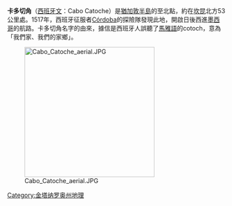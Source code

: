 {{expand|time=2009-07-10T14:18:39+00:00}}

'''卡多切角'''（[[西班牙文|西班牙文]]：Cabo Catoche）是[[猶加敦半島|猶加敦半島]]的至北點，約在[[坎昆|坎昆]]北方53公里處。1517年，西班牙征服者[[Córdoba|Córdoba]]的探險隊發現此地，開啟日後西進[[墨西哥|墨西哥]]的航路。卡多切角名字的由來，據信是西班牙人誤聽了[[馬雅語|馬雅語]]的cotoch，意為「我們家、我們的家鄉」。

[[File:Cabo_Catoche_aerial.JPG|300px]]

[[Category:金塔纳罗奥州地理|Category:金塔纳罗奥州地理]]


{{Mexico-geo-stub}}